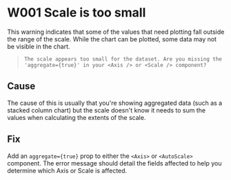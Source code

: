 
<Meta title="Errors & Warnings/W001 - Scale is too small" />

# W001 Scale is too small

This warning indicates that some of the values that need plotting fall outside the range of the scale. While the chart can be plotted, some data may not be visible in the chart.

> `The scale appears too small for the dataset. Are you missing the 'aggregate={true}' in your <Axis /> or <Scale /> component?`

## Cause

The cause of this is usually that you're showing aggregated data (such as a stacked column chart) but the scale doesn't know it needs to sum the values when calculating the extents of the scale.

## Fix

Add an `aggregate={true}` prop to either the `<Axis>` or `<AutoScale>` component. The error message should detail the fields affected to help you determine which Axis or Scale is affected.

